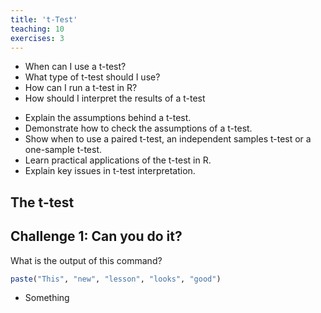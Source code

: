 ```yaml
---
title: 't-Test'
teaching: 10
exercises: 3
---
```


:::::::::::::::::::::::::::::::::::::: questions 

- When can I use a t-test?
- What type of t-test should I use?
- How can I run a t-test in R?
- How should I interpret the results of a t-test

::::::::::::::::::::::::::::::::::::::::::::::::

::::::::::::::::::::::::::::::::::::: objectives

- Explain the assumptions behind a t-test.
- Demonstrate how to check the assumptions of a t-test.
- Show when to use a paired t-test, an independent samples t-test or a one-sample t-test.
- Learn practical applications of the t-test in R.
- Explain key issues in t-test interpretation.

::::::::::::::::::::::::::::::::::::::::::::::::

## The t-test


::: challenge 

## Challenge 1: Can you do it?

What is the output of this command?

```r
paste("This", "new", "lesson", "looks", "good")
```

:::

::::::::::::::::::::::::::::::::::::: keypoints 

- Something

::::::::::::::::::::::::::::::::::::::::::::::::


